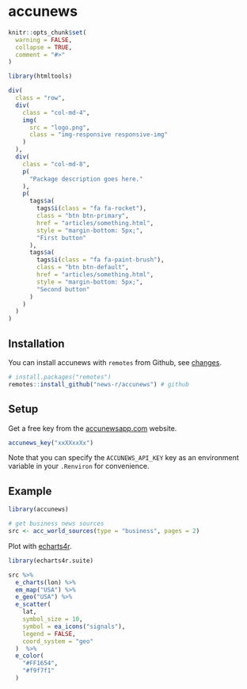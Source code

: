 <!-- badges go here -->

# accunews

```r
knitr::opts_chunk$set(
  warning = FALSE,
  collapse = TRUE,
  comment = "#>"
)

library(htmltools)
```

```r
div(
  class = "row",
  div(
    class = "col-md-4",
    img(
      src = "logo.png",
      class = "img-responsive responsive-img"
    )
  ),
  div(
    class = "col-md-8",
    p(
      "Package description goes here."
    ),
    p(
      tags$a(
        tags$i(class = "fa fa-rocket"),
        class = "btn btn-primary",
        href = "articles/something.html",
        style = "margin-bottom: 5px;",
        "First button"
      ),
      tags$a(
        tags$i(class = "fa fa-paint-brush"),
        class = "btn btn-default",
        href = "articles/something.html",
        style = "margin-bottom: 5px;",
        "Second button"
      )
    )
  )
)
```

## Installation

You can install accunews with `remotes` from Github, see [changes](news/index.html).

```r
# install.packages("remotes")
remotes::install_github("news-r/accunews") # github
```

## Setup

Get a free key from the [accunewsapp.com](https://www.accunewsapp.com/) website.

```r
accunews_key("xxXXxxXx")
```

Note that you can specify the `ACCUNEWS_API_KEY` key as an environment variable in your `.Renviron` for convenience.

## Example

```r
library(accunews)

# get business news sources
src <- acc_world_sources(type = "business", pages = 2)
```

Plot with [echarts4r](https://echarts4r.john-coene.com).

```r
library(echarts4r.suite)

src %>% 
  e_charts(lon) %>% 
  em_map("USA") %>%
  e_geo("USA") %>% 
  e_scatter(
    lat,
    symbol_size = 10,
    symbol = ea_icons("signals"),
    legend = FALSE,
    coord_system = "geo"
  )  %>% 
  e_color(
    "#FF1654",
    "#f9f7f1"
  )
```
